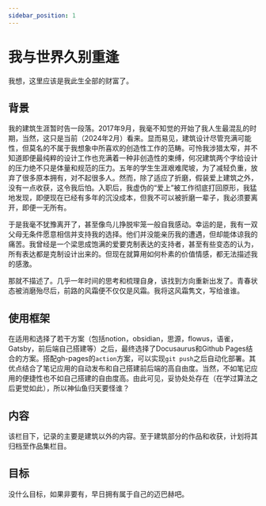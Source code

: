 ```yaml
---
sidebar_position: 1
---
```


# 我与世界久别重逢

我想，这里应该是我此生全部的财富了。

## 背景

我的建筑生涯暂时告一段落。2017年9月，我毫不知觉的开始了我人生最混乱的时期，当然，这只是当前（2024年2月）看来。显而易见，建筑设计尽管充满可能性，但莫名的不属于我想象中所喜欢的创造性工作的范畴。可怜我涉猎太窄，并不知道即便最纯粹的设计工作也充满着一种非创造性的束缚，何况建筑两个字给设计的压力绝不只是体量和规范的压力。五年的学生生涯艰难爬坡，为了减轻负重，放弃了很多原本拥有，对不起很多人。然而，除了适应了折磨，假装爱上建筑之外，没有一点收获，这令我后怕。入职后，我虚伪的“爱上”被工作彻底打回原形，我猛地发现，即便现在已经有多年的沉没成本，但我不可以被折磨一辈子，我必须要离开，即便一无所有。

于是我毫不犹豫离开了，甚至像鸟儿挣脱牢笼一般自我感动。幸运的是，我有一双父母无条件愿意相信并支持我的选择。他们并没能亲历我的遭遇，但却能体谅我的痛苦。我曾经是一个梁思成饱满的爱要克制表达的支持者，甚至有些变态的认为，所有表达都是克制设计出来的。但现在就算用如何朴素的价值情感，都无法描述我的感激。

那就不描述了。几乎一年时间的思考和梳理自身，该找到方向重新出发了。青春状态被消磨殆尽后，前路的风霜便不仅仅是风霜。我将这风霜隽文，写给谁谁。

## 使用框架

在适用和选择了若干方案（包括notion，obsidian，思源，flowus，语雀，Gatsby，前后端自己搭建等）之后，最终选择了Docusaurus和Github Pages结合的方案。搭配gh-pages的`action`方案，可以实现`git push`之后自动化部署。其优点结合了笔记应用的自动发布和自己搭建前后端的高自由度。当然，不如笔记应用的便捷性也不如自己搭建的自由度高。由此可见，妥协处处存在（在学过算法之后更觉如此），所以神仙鱼归天要怪谁？

## 内容

该栏目下，记录的主要是建筑以外的内容。至于建筑部分的作品和收获，计划将其归档至作品集栏目。

## 目标

没什么目标，如果非要有，早日拥有属于自己的迈巴赫吧。